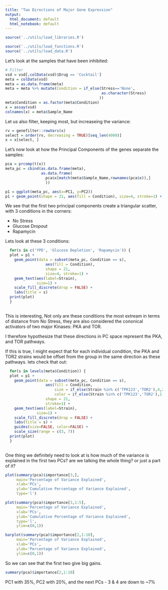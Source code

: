 ```yaml
---
title: "Two Directions of Major Gene Expression"
output:
  html_document: default
  html_notebook: default
---
```


```r
source('../utils/load_libraries.R')
```

```r
source('../utils/load_functions.R')
source('../utils/load_data.R')
```

Let's look at the samples that have been inhibited:

```r
# Filter
vsd = vsd[,colData(vsd)$Drug == 'Cocktail']
meta = colData(vsd)
meta = as.data.frame(meta)
meta = meta %>% mutate(Condition = if_else(Stress=='None',                                                             as.character(Media),
                                           as.character(Stress)
                                          ))
meta$Condition = as.factor(meta$Condition)
x = assay(vsd)
colnames(x) = meta$Sample_Name
```

Let us also filter, keeping most, but increaseing the variance:

```r
rv = genefilter::rowVars(x)
select = order(rv, decreasing = TRUE)[seq_len(4000)]
x = x[select, ]
```

Let's now look at how the Principal Components of the genes separate the samples:

```r
pca = prcomp(t(x))
meta_pc = cbind(as.data.frame(meta),
                as.data.frame(
                  pca$x[match(meta$Sample_Name,rownames(pca$x)),]
                  ))

p1 = ggplot(meta_pc, aes(x=PC1, y=PC2))
p1 + geom_point(shape = 21, aes(fill = Condition), size=4, stroke=1) + geom_text(aes(label=Strain), size=1)
```

We see that the first two principal components create a triangular scatter, with 3 conditions in the corners:

* No Stress
* Glucose Dropout
* Rapamycin

Lets look at these 3 conditions:

```r
  for(s in c('YPD', 'Glucose Depletion', 'Rapamycin')) {
  plot = p1 + 
    geom_point(data = subset(meta_pc, Condition == s), 
                  aes(fill = Condition),
                  shape = 21, 
                  size=4, stroke=1) + 
    geom_text(aes(label=Strain), 
              size=1) + 
    scale_fill_discrete(drop = FALSE) +
    labs(title = s)  
  print(plot)
  }
  
```

This is interesting, Not only are these conditions the most extream in terms of distance from No Stress, they are also considered the cononical activators of two major Kinases: PKA and TOR.

I therefore hypothesize that these directions in PC space represent the PKA, and TOR pathways.

If this is true, I might expect that for each individual condition, the PKA and TOR2 strains would be offset from the group in the same direction as these pathways. lets check that out:

```r
  for(s in levels(meta$Condition)) {
  plot = p1 + 
    geom_point(data = subset(meta_pc, Condition == s), 
                  aes(fill = Condition,
                      size = if_else(Strain %in% c('TPK123','TOR2'),4,2),
                      color = if_else(Strain %in% c('TPK123','TOR2'),2,1)),
                  shape = 21, 
                  stroke=1) + 
    geom_text(aes(label=Strain), 
              size=1) + 
    scale_fill_discrete(drop = FALSE) +
    labs(title = s) +
    guides(size=FALSE, color=FALSE) +
    scale_size(range = c(3, 7))
  print(plot)
  }
  
```
  
  
One thing we definitely need to look at is how much of the variance is explained in the first two PCs? are we talking the whole thing? or just a part of it?

```r
plot(summary(pca)$importance[3,], 
     main='Percentage of Variance Explained',
     xlab='PCs',
     ylab='Cumulative Percentage of Variance Explained',
     type='l')

plot(summary(pca)$importance[3,1:5], 
     main='Percentage of Variance Explained',
     xlab='PCs',
     ylab='Cumulative Percentage of Variance Explained',
     type='l',
     ylim=c(0,1))

barplot(summary(pca)$importance[2,1:10], 
     main='Percentage of Variance Explained',
     xlab='PCs',
     ylab='Percentage of Variance Explained',
     ylim=c(0,1))
```

So we can see that the first two give big gains. 

```r
summary(pca)$importance[2,1:10]
```

PC1 with 35%, PC2 with 20%, and the next PCs - 3 & 4 are down to ~7%